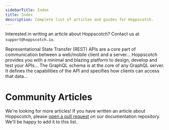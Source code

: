 ```yaml
---
sidebarTitle: Index
title: Index
description: Complete list of articles and guides for Hoppscotch.
---
```


<Tip>Interested in writing an article about Hoppscotch? Contact us at `support@hoppscotch.io`.</Tip>

<CardGroup cols={1}>
  <Card title="RESTful API testing with Hoppscotch" iconType="light" icon="circle-arrow-right" href="/guides/articles/restful-api-testing-with-hoppscotch">
    Representational State Transfer (REST) APIs are a core part of communication between a web/mobile client and a server...
  </Card>
  <Card title="Improving your API workflow" iconType="light" icon="circle-arrow-right" href="/guides/articles/improving-your-api-workflow">
    Hoppscotch provides you with a minimal and blazing platform to design, develop and test your APIs...
  </Card>
  <Card title="Understanding GraphQL" iconType="light" icon="circle-arrow-right" href="/guides/articles/understanding-graphql">
    The GraphQL schema is at the core of any GraphQL server. It defines the capabilities of the API and specifies how clients can access that data...
  </Card>
</CardGroup>

# Community Articles

<Tip>We're looking for more articles! If you have written an article about Hoppscotch, please [open a pull request](https://github.com/hoppscotch/docs) on our documentation repository. We'll be happy to add it to this list.</Tip>
